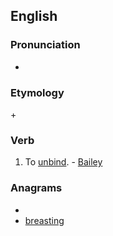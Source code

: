 ==English==

===Pronunciation===
* {{SAMPA|/@b'strIndZ/}}

===Etymology===
{{etyl|la|en}} {{term|ab||lang=la|away}} + {{term|stringere||lang=la|bind, tie}}

===Verb===
{{en-verb|abstring|es}}

# {{transitive|obsolete}} To [[unbind]]. - [[Bailey]]

===Anagrams===
* {{alphagram|abeginrst}}
* [[breasting#English|breasting]]